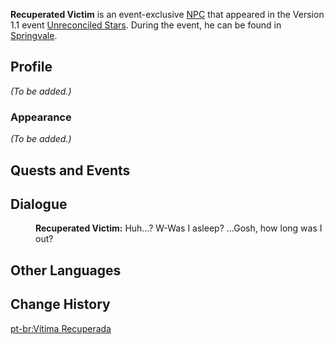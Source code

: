 {{Meta
<!-- Remove this template after adding the missing info -->
|missing_NPC_profile  = yes
}}
{{Character Infobox
|image            = NPC Recuperated Victim.png
|region           = Mondstadt
|location         = Mondstadt
|type             = Event NPC
|affiliation      = Adventurers' Guild
}}
'''Recuperated Victim''' is an event-exclusive [[NPC]] that appeared in the Version 1.1 event [[Unreconciled Stars]]. During the event, he can be found in [[Springvale]].

==Profile==
<!-- detailed story/lore information goes here -->
''(To be added.)''

===Appearance===
''(To be added.)''

==Quests and Events==
{{Quests and Events}}

==Dialogue==
{{Dialogue Start}}
:'''Recuperated Victim:''' Huh...? W-Was I asleep? ...Gosh, how long was I out?
{{Dialogue End}}

==Other Languages==
{{Other Languages
|default_hidden = 1
|en      = Recuperated Victim
|zhs     = 苏醒的病患
|zhs_rm  = Sūxǐng de Bìnghuàn
|zht     = 甦醒的病患
|zht_rm  = Sūxǐng de Bìnghuàn
|ja      = 目を覚ました患者
|ja_rm   = Me wo Samashita Kanja
|ko      = 깨어난 환자
|es      = Víctima recuperada
|fr      = Victime se rétablissant
|ru      = Очнувшийся потерпевший
|th      = ผู้เคราะห์ร้ายที่ตื่นขึ้น
|th_rm   = Phu Khro Rai thi Tuen Khuen
|vi      = Bệnh nhân tỉnh lại
|de      = Gesundetes Opfer
|id      = Korban yang Sadar
|pt      = Vítima Recuperada
}}

==Change History==
{{Change History|1.1}}

[[pt-br:Vítima Recuperada]]